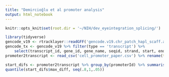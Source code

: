 ```yaml
---
title: "Demircioğlu et al promoter analysis"
output: html_notebook
---
```


```r
knitr::opts_knit$set(root.dir = '~/NIH/dev_eyeintegration_splicing/')

```



```r
library(tidyverse)
gencode_v19 <- rtracklayer::readGFF('gencode.v19.chr_patch_hapl_scaff.annotation.gtf.gz')
gencode_tx <- gencode_v19 %>% filter(type == 'transcript') %>% 
    select(transcript_id, gene_id, gene_name, seqid, strand, start, end)
promoter2transcript <- read_csv('cell_promoter_paper.csv') %>% rename(transcript_id=transcriptId) %>% inner_join(gencode_tx)

start_difs <- promoter2transcript %>% group_by(promoterId) %>% summarise(max_diff=max(start) - min(start))
quantile(start_difs$max_diff, seq(.8,1,.05))




```

